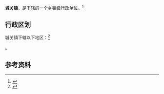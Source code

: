 {{中国乡级行政区|42/03/21/100/000}}

'''城关镇'''，是{{PRC admin/fullname|42/03/21/100/000|3}}下辖的一个[[乡镇|乡镇]]级行政单位。<ref>{{PRC admin/ref sgc|{{PRC admin/parent|42/03/21/100/000}}}}</ref>

== 行政区划 ==

城关镇下辖以下地区：<ref>{{PRC admin/ref sgc|42/03/21/100/000}}</ref>

{{PRC admin/children|42/03/21/100/000}}。

== 参考资料 ==

{{reflist}}

{{行政区划小作品}}
{{PRC admin/navcat|42/03/21/100/000}}